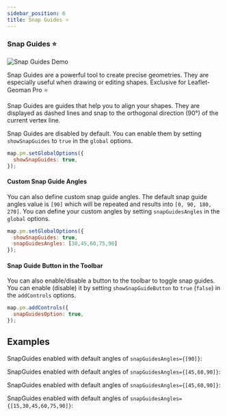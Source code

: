 ```yaml
---
sidebar_position: 6
title: Snap Guides ⭐
---
```


### Snap Guides ⭐

![Snap Guides Demo](https://assets.geoman.io//assets/snap-guides-fast.gif)

Snap Guides are a powerful tool to create precise geometries. They are especially useful when drawing or editing shapes. Exclusive for Leaflet-Geoman Pro ⭐

Snap Guides are guides that help you to align your shapes. They are displayed as dashed lines and snap to the orthogonal direction (90°) of the current vertex line. 

Snap Guides are disabled by default. You can enable them by setting `showSnapGuides` to `true` in the `global` options.


```javascript
map.pm.setGlobalOptions({ 
  showSnapGuides: true, 
});
```


#### Custom Snap Guide Angles

You can also define custom snap guide angles. The default snap guide angles value is `[90]` which will be repeated and results into `[0, 90, 180, 270]`. You can define your custom angles by setting `snapGuidesAngles` in the `global` options.

```javascript
map.pm.setGlobalOptions({ 
  showSnapGuides: true, 
  snapGuidesAngles: [30,45,60,75,90]  
});
```


#### Snap Guide Button in the Toolbar

You can also enable/disable a button to the toolbar to toggle snap guides. You can enable (disable) it by setting `showSnapGuideButton` to `true` (`false`) in the `addControls` options.

```javascript
map.pm.addControls({ 
  snapGuidesOption: true, 
});
```

## Examples


SnapGuides enabled with default angles of `snapGuidesAngles={[90]}`:
<SnapGuides />


SnapGuides enabled with default angles of `snapGuidesAngles={[45,60,90]}`:
<SnapGuides angles={[60]}/>

SnapGuides enabled with default angles of `snapGuidesAngles={[45,60,90]}`:
<SnapGuides angles={[45,60,90]}/>

SnapGuides enabled with default angles of `snapGuidesAngles={[15,30,45,60,75,90]}`:
<SnapGuides angles={[15,30,45,60,75,90]}/>